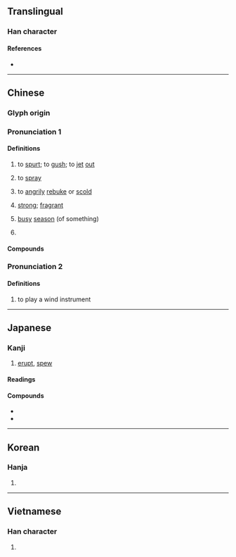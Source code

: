 {{also|喷}}
{{character info}}
{{character info|0x2F84F}}
==Translingual==

===Han character===
{{Han char|rn=30|rad=口|as=12|sn=15|four=64086|canj=RJTC|ids=⿰口賁}}

====References====
* {{Han ref|kx=0211.060|dkj=04345|dj=0433.240|hdz=10680.090|uh=5674|ud=22132|bh=BC51|bd=48209}}

----

==Chinese==
{{zh-forms|s=喷}}

===Glyph origin===
{{Han etyl}}

===Pronunciation 1===
{{zh-pron
|m=pēn,pèn
|m_note=pēn - literal; pèn - vernacular ("strong smell")
|c=pan3,pan1,fan5
|h=pfs=phun
|md=
|mn=phùn
|mn-t=pung3
|w=
|mc=y
|oc=y
|cat=v
}}

====Definitions====
{{zh-hanzi}}

# to [[spurt]]; to [[gush]]; to [[jet]] [[out]]
#: {{zh-x|噴嚏|sneeze}}
# to [[spray]]
# {{lb|zh|colloquial|slang}} to [[angrily]] [[rebuke]] or [[scold]]
# {{lb|zh|of [[smell]]}} [[strong]]; [[fragrant]]
# {{lb|zh|colloquial}} [[busy]] [[season]] (of something)
# {{zh-classifier|the [[number]] of [[time]]s a [[plant]] [[bloom]]s, [[bear]]s [[fruit]]s, [[ripen]]s or is [[harvest]]ed}}

====Compounds====
{{zh-der|噴薄|噴出岩|噴燈|噴發|噴飯|噴放|噴粉器|噴糞|噴灌|噴壺|噴火器|噴濺|噴漿|噴漆|噴氣發動機|噴氣式飛機|噴泉|噴灑|噴散|噴射|噴射器|噴水池|噴水壺|噴水|噴騰|噴嚏|噴桶|噴頭|噴吐|噴霧器|噴瀉|噴溢|噴湧|噴雲吐霧|噴子|噴嘴|噴嘴兒|噴紅|噴噴香|噴香|噴鼻香|噴射氣流|噴雲噯霧|噴香獸|噴噴|嚼墨噴紙|噴射引擎|噴火女郎|噴火山|噴射推進|噴射泵|噴牙|噴雪|噴氣機|噴霧|噴薄欲出|噴灑灌溉|含血噴人|噴赤河|彩噴|噴漆器|噴施|噴射機|噴氣孔|令人噴飯|噴火|噴口|嚏噴|噴鼻|噴霧機|噴門|噴灑機|噴氣|噴射飛機|噴勃|打噴嚏|毫飛墨噴|狗血噴頭|打嚏噴|撒噴|狗血噴臉|胡噴|電腦彩噴|間歇噴泉|血口噴人|香噴噴}}

===Pronunciation 2===
{{zh-pron
|m=fèn
|cat=v
}}

====Definitions====
{{zh-hanzi}}

# {{zh-o}} to play a wind instrument

{{zh-cat|Elementary}}

----

==Japanese==

===Kanji===
{{ja-kanji|grade=c|rs=口12}}

# [[erupt]], [[spew]]

====Readings====
{{ja-readings
|goon=ほん
|kanon=ほん
|kanyoon=ふん
|kun=ふ-く, は-く}}

====Compounds====
* {{ja-r|噴出|ふんしゅつ}}
* {{ja-r|噴火|ふんか}}

----

==Korean==

===Hanja===
{{ko-hanja|뿜을|분}}

# {{rfdef|ko|sort=口12}}

----

==Vietnamese==

===Han character===
{{vi-hantu|[[phun]], [[phún]], [[phôn]]|rs=口12}}

# {{rfdef|vi|sort=口12}}